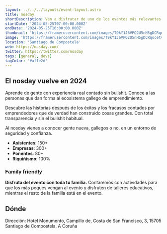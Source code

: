 ```yaml
---
layout: ../../../layouts/event-layout.astro
title: nosday
shortDescription: Ven a disfrutar de uno de los eventos más relevantes de Galicia, conoce las historias de la gente que está creando proyectos increíbles sin bullshit.
startDate: '2024-05-25T07:00:00.000Z'
endDate: '2024-05-25T16:00:00.000Z'
thumbnail: 'https://framerusercontent.com/images/T9kY1J6VPQ2U5nH5gDCRqocetvE.png'
image: 'https://framerusercontent.com/images/T9kY1J6VPQ2U5nH5gDCRqocetvE.png'
location: 'Santiago de Compostela'
web: https://nosday.com/
twitter: https://twitter.com/nosday
tags: [general, devs]
tagColor: '#af1e2d'
---
```



## El nosday vuelve en 2024

Aprende de gente con experiencia real contado sin bullshit. Conoce a las personas que dan forma al ecosistema gallego de emprendimiento.

Descubre las historias después de los éxitos y los fracasos contados por emprendedores que de verdad han construido cosas grandes. Con total transparencia y sin el bullshit habitual.

Al nosday vienes a conocer gente nueva, gallegos o no, en un entorno de seguridad y confianza.

- **Asistentes**: 150+
- **Empresas**: 300+
- **Ponentes**: 80+
- **Riquiñismo**: 100%

### Family friendly

**Disfruta del evento con toda tu familia.** Contaremos con actividades para que los más peques vengan al evento y disfruten de talleres educativos, mientras el resto de la familia está en el evento.

## Dónde

Dirección: Hotel Monumento, Campillo de, Costa de San Francisco, 3, 15705 Santiago de Compostela, A Coruña

<GoogleMap
  src="https://www.google.com/maps/embed?pb=!1m18!1m12!1m3!1d2923.504206334216!2d-8.550436207648666!3d42.88330772750232!2m3!1f0!2f0!3f0!3m2!1i1024!2i768!4f13.1!3m3!1m2!1s0xd2efe436bb58ca3%3A0xab8fc94087449c9a!2sConvento%20de%20San%20Francisco%20do%20Val%20de%20Deus!5e0!3m2!1sen!2ses!4v1704780459558!5m2!1sen!2ses"
  ariaLabel="Hotel Monumento, Campillo de, Costa de San Francisco, 3, 15705 Santiago de Compostela, A Coruña"
/>
